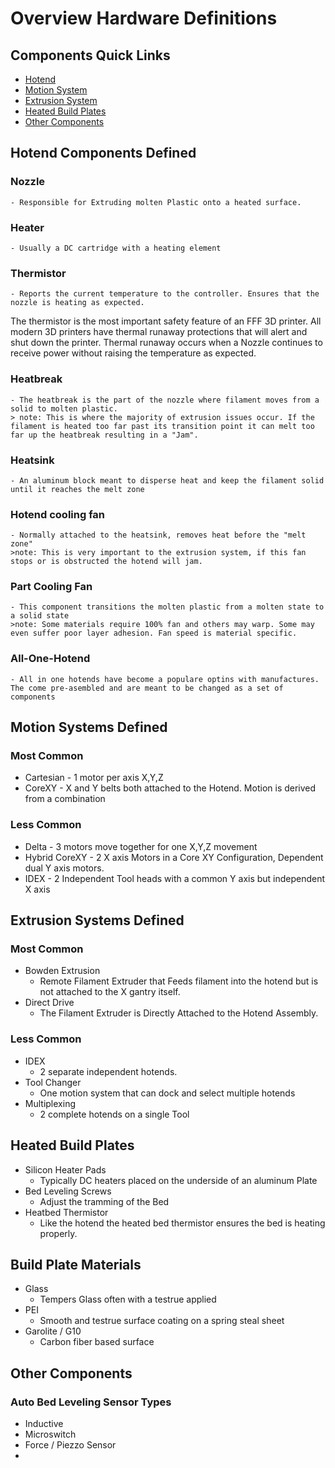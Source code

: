 


#  Overview Hardware Definitions 

## Components Quick Links  
- [Hotend](#hotend) 
- [Motion System](#motion-systems-defined)
- [Extrusion System](#extrusion-systems-defined)
- [Heated Build Plates](#heat-build-plates) 
- [Other Components](#other-components)

## Hotend Components Defined 

### Nozzle 
    - Responsible for Extruding molten Plastic onto a heated surface.


### Heater 
    - Usually a DC cartridge with a heating element 

### Thermistor 
    - Reports the current temperature to the controller. Ensures that the nozzle is heating as expected. 

<Callout type="warning">
The thermistor is the most important safety feature of an FFF 3D printer. All modern 3D printers have thermal runaway protections that will alert and shut down the printer. Thermal runaway occurs when a Nozzle continues to receive power without raising the temperature as expected. 

</Callout>

### Heatbreak
    - The heatbreak is the part of the nozzle where filament moves from a solid to molten plastic.
    > note: This is where the majority of extrusion issues occur. If the filament is heated too far past its transition point it can melt too far up the heatbreak resulting in a "Jam".  

### Heatsink
    - An aluminum block meant to disperse heat and keep the filament solid until it reaches the melt zone

### Hotend cooling fan 
    - Normally attached to the heatsink, removes heat before the "melt zone"
    >note: This is very important to the extrusion system, if this fan stops or is obstructed the hotend will jam. 

### Part Cooling Fan 
    - This component transitions the molten plastic from a molten state to a solid state
    >note: Some materials require 100% fan and others may warp. Some may even suffer poor layer adhesion. Fan speed is material specific. 

### All-One-Hotend 
    - All in one hotends have become a populare optins with manufactures. The come pre-asembled and are meant to be changed as a set of components 

## Motion Systems Defined

### Most Common
- Cartesian  - 1 motor per axis X,Y,Z
- CoreXY - X and Y belts both attached to the Hotend. Motion is derived from a combination

### Less Common 
- Delta - 3 motors move together for one X,Y,Z movement
- Hybrid CoreXY - 2 X axis Motors in a Core XY Configuration, Dependent dual Y axis motors. 
- IDEX - 2 Independent Tool heads with a common Y axis but independent X axis

## Extrusion Systems Defined
 
### Most Common 
- Bowden Extrusion 
    - Remote Filament Extruder that Feeds filament into the hotend but is not attached to the X gantry itself. 
- Direct Drive 
    - The Filament Extruder is Directly Attached to the Hotend Assembly. 

### Less Common
 - IDEX 
    - 2 separate independent hotends.
 - Tool Changer 
    - One motion system that can dock and select multiple hotends
 - Multiplexing 
    - 2 complete hotends on a single Tool

## Heated Build Plates 
- Silicon Heater Pads 
    - Typically DC heaters placed on the underside of an aluminum Plate
- Bed Leveling Screws 
    - Adjust the tramming of the Bed
- Heatbed Thermistor
    - Like the hotend the heated bed thermistor ensures the bed is heating properly. 

## Build Plate Materials 
- Glass
    - Tempers Glass often with a testrue applied
- PEI 
    - Smooth and testrue surface coating on a spring steal sheet
- Garolite / G10 
    - Carbon fiber based surface 

## Other Components
### Auto Bed Leveling Sensor Types
- Inductive
- Microswitch
- Force / Piezzo Sensor
- 

